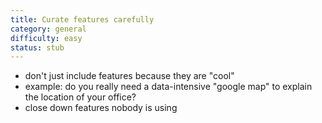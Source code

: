 ```yaml
---
title: Curate features carefully
category: general
difficulty: easy
status: stub
---
```


- don't just include features because they are "cool"
- example: do you really need a data-intensive "google map" to explain the location of your office?
- close down features nobody is using

